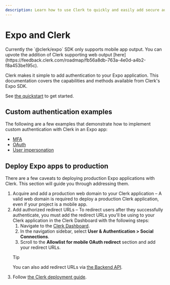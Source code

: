```yaml
---
description: Learn how to use Clerk to quickly and easily add secure authentication and user management to your Expo application.
---
```


# Expo and Clerk

<Callout type="warning">
  Currently the `@clerk/expo` SDK only supports mobile app output. You can upvote the addition of Clerk supporting web output [here](https://feedback.clerk.com/roadmap/fb56a8db-763a-4e0d-a4b2-f8a453be195c).
</Callout>

Clerk makes it simple to add authentication to your Expo application. This documentation covers the capabilities and methods available from Clerk's Expo SDK. 

See [the quickstart](/docs/quickstarts/expo) to get started.

## Custom authentication examples

The following are a few examples that demonstrate how to implement custom authentication with Clerk in an Expo app:

- [MFA](/docs/references/expo/custom-auth-flows/expo-mfa)
- [OAuth](/docs/references/expo/custom-auth-flows/expo-oauth)
- [User impersonation](/docs/references/expo/custom-auth-flows/expo-impersonation)

## Deploy Expo apps to production

There are a few caveats to deploying production Expo applications with Clerk. This section will guide you through addressing them.

1. Acquire and add a production web domain to your Clerk application – A valid web domain is required to deploy a production Clerk application, even if your project is a mobile app.
1. Add authorized redirect URLs – To redirect users after they successfully authenticate, you must add the redirect URLs you'll be using to your Clerk application in the Clerk Dashboard with the following steps:
    1. Navigate to the [Clerk Dashboard](https://dashboard.clerk.com/last-active?path=user-authentication/social-connections).
    2. In the navigation sidebar, select **User & Authentication > Social Connections**.
    3. Scroll to the **Allowlist for mobile OAuth redirect** section and add your redirect URLs.
    > [!TIP]
    > You can also add redirect URLs via [the Backend API](/docs/reference/backend-api/tag/Redirect-URLs#operation/CreateRedirectURL).
1. Follow [the Clerk deployment guide](/docs/deployments/overview).
